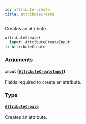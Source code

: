 ```yaml
---
id: attribute-create
title: attributeCreate
---
```



Creates an attribute.

```graphql
attributeCreate(
  input: AttributeCreateInput!
): AttributeCreate
```


### Arguments

#### `input` ([`AttributeCreateInput`](../../../developer/api-reference/inputs/attribute-create-input))

Fields required to create an attribute.


### Type

#### [`AttributeCreate`](../../../developer/api-reference/objects/attribute-create) 

Creates an attribute.




